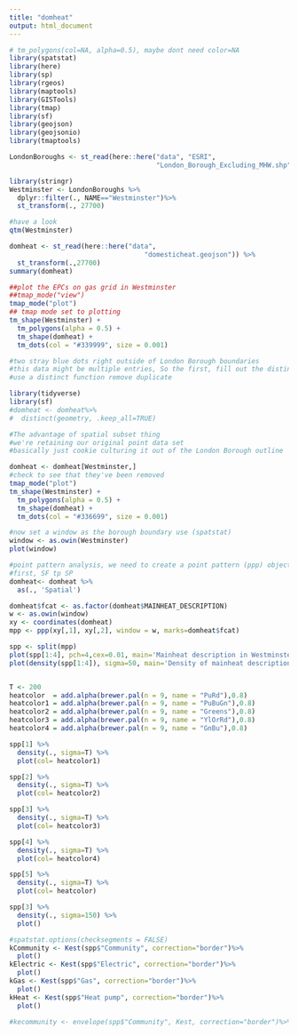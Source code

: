 ```yaml
---
title: "domheat"
output: html_document
---
```


```r
# tm_polygons(col=NA, alpha=0.5), maybe dont need color=NA
library(spatstat)
library(here)
library(sp)
library(rgeos)
library(maptools)
library(GISTools)
library(tmap)
library(sf)
library(geojson)
library(geojsonio)
library(tmaptools)
```

```r
LondonBoroughs <- st_read(here::here("data", "ESRI",
                                     "London_Borough_Excluding_MHW.shp"))

library(stringr)
Westminster <- LondonBoroughs %>%
  dplyr::filter(., NAME=="Westminster")%>%
  st_transform(., 27700)

#have a look
qtm(Westminster)

domheat <- st_read(here::here("data",
                                  "domesticheat.geojson")) %>%
  st_transform(.,27700)
summary(domheat)

##plot the EPCs on gas grid in Westminster
##tmap_mode("view")
tmap_mode("plot")
## tmap mode set to plotting
tm_shape(Westminster) +
  tm_polygons(alpha = 0.5) +
  tm_shape(domheat) +
  tm_dots(col = "#339999", size = 0.001)

```

```r
#two stray blue dots right outside of London Borough boundaries
#this data might be multiple entries, So the first, fill out the distinct
#use a distinct function remove duplicate

library(tidyverse)
library(sf)
#domheat <- domheat%>%
#  distinct(geometry, .keep_all=TRUE)

#The advantage of spatial subset thing 
#we're retaining our original point data set 
#basically just cookie culturing it out of the London Borough outline

domheat <- domheat[Westminster,]
#check to see that they've been removed
tmap_mode("plot")
tm_shape(Westminster) +
  tm_polygons(alpha = 0.5) +
  tm_shape(domheat) +
  tm_dots(col = "#336699", size = 0.001)
```



```r

#now set a window as the borough boundary use (spatstat)
window <- as.owin(Westminster)
plot(window)

#point pattern analysis, we need to create a point pattern (ppp) object
#first, SF tp SP
domheat<- domheat %>%
  as(., 'Spatial')

domheat$fcat <- as.factor(domheat$MAINHEAT_DESCRIPTION)
w <- as.owin(window)
xy <- coordinates(domheat)
mpp <- ppp(xy[,1], xy[,2], window = w, marks=domheat$fcat)

```

```r


spp <- split(mpp)
plot(spp[1:4], pch=4,cex=0.01, main='Mainheat description in Westminster')
plot(density(spp[1:4]), sigma=50, main='Density of mainheat description in Westminster')


T <- 200
heatcolor  = add.alpha(brewer.pal(n = 9, name = "PuRd"),0.8)
heatcolor1 = add.alpha(brewer.pal(n = 9, name = "PuBuGn"),0.8)
heatcolor2 = add.alpha(brewer.pal(n = 9, name = "Greens"),0.8)
heatcolor3 = add.alpha(brewer.pal(n = 9, name = "YlOrRd"),0.8)
heatcolor4 = add.alpha(brewer.pal(n = 9, name = "GnBu"),0.8)

spp[1] %>%
  density(., sigma=T) %>%
  plot(col= heatcolor1)

spp[2] %>%
  density(., sigma=T) %>%
  plot(col= heatcolor2)

spp[3] %>%
  density(., sigma=T) %>%
  plot(col= heatcolor3)

spp[4] %>%
  density(., sigma=T) %>%
  plot(col= heatcolor4)

spp[5] %>%
  density(., sigma=T) %>%
  plot(col= heatcolor)

```
```r
spp[3] %>%
  density(., sigma=150) %>%
  plot()
```

```r

#spatstat.options(checksegments = FALSE)
kCommunity <- Kest(spp$"Community", correction="border")%>%
  plot()
kElectric <- Kest(spp$"Electric", correction="border")%>%
  plot()
kGas <- Kest(spp$"Gas", correction="border")%>%
  plot()
kHeat <- Kest(spp$"Heat pump", correction="border")%>%
  plot()

#kecommunity <- envelope(spp$"Community", Kest, correction="border")%>% plot()


```

